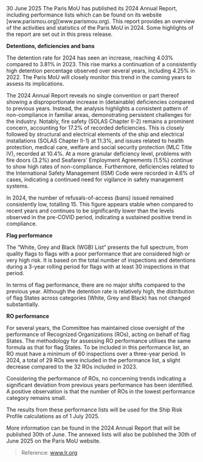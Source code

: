 <div className='news-paragraph'>
30 June 2025 The Paris MoU has published its 2024 Annual Report, including performance lists which can be found on its website [www.parismou.org](www.parismou.org). This report provides an overview of the activities and statistics of the Paris MoU in 2024. Some highlights of the report are set out in this press release. 

**Detentions, deficiencies and bans** 

The detention rate for 2024 has seen an increase, reaching 4.03% compared to 3.81% in 2023. This rise marks a continuation of a consistently high detention percentage observed over several years, including 4.25% in 2022. The Paris MoU will closely monitor this trend in the coming years to assess its implications. 

The 2024 Annual Report reveals no single convention or part thereof showing a disproportionate increase in (detainable) deficiencies compared to previous years. Instead, the analysis highlights a consistent pattern of non-compliance in familiar areas, demonstrating persistent challenges for the industry. Notably, fire safety (SOLAS Chapter II-2) remains a prominent concern, accounting for 17.2% of recorded deficiencies. This is closely followed by structural and electrical elements of the ship and electrical installations (SOLAS Chapter II-1) at 11.3%, and issues related to health protection, medical care, welfare and social security protection (MLC Title IV), recorded at 10.4%. At a more granular deficiency level, problems with fire doors (3.2%) and Seafarers' Employment Agreements (1.5%) continue to show high rates of non-compliance. Furthermore, deficiencies related to the International Safety Management (ISM) Code were recorded in 4.6% of cases, indicating a continued need for vigilance in safety management systems.

In 2024, the number of refusals-of-access (bans) issued remained consistently low, totalling 15. This figure appears stable when compared to recent years and continues to be significantly lower than the levels observed in the pre-COVID period, indicating a sustained positive trend in compliance. 

**Flag performance** 

The “White, Grey and Black (WGB) List” presents the full spectrum, from quality flags to flags with a poor performance that are considered high or very high risk. It is based on the total number of inspections and detentions during a 3-year rolling period for flags with at least 30 inspections in that period. 

In terms of flag performance, there are no major shifts compared to the previous year. Although the detention rate is relatively high, the distribution of flag States across categories (White, Grey and Black) has not changed substantially. 

**RO performance** 

For several years, the Committee has maintained close oversight of the performance of Recognized Organizations (ROs), acting on behalf of flag States. The methodology for assessing RO performance utilises the same formula as that for flag States. To be included in this performance list, an RO must have a minimum of 60 inspections over a three-year period. In 2024, a total of 29 ROs were included in the performance list, a slight decrease compared to the 32 ROs included in 2023. 

Considering the performance of ROs, no concerning trends indicating a significant deviation from previous years performance has been identified. A positive observation is that the number of ROs in the lowest performance category remains small. 

The results from these performance lists will be used for the Ship Risk Profile calculations as of 1 July 2025. 

More information can be found in the 2024 Annual Report that will be published 30th of June. The annexed lists will also be published the 30th of June 2025 on the Paris MoU website.
</div>


> Reference: www.lr.org
